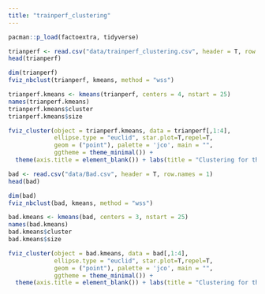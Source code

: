```yaml
---
title: "trainperf_clustering"
---
```


```r
pacman::p_load(factoextra, tidyverse)
```

```r
trianperf <- read.csv("data/trainperf_clustering.csv", header = T, row.names = 1)
head(trianperf)
```

```r
dim(trianperf)
fviz_nbclust(trianperf, kmeans, method = "wss")
```

```r
trianperf.kmeans <- kmeans(trianperf, centers = 4, nstart = 25)
names(trianperf.kmeans)
trianperf.kmeans$cluster
trianperf.kmeans$size
```

```r
fviz_cluster(object = trianperf.kmeans, data = trianperf[,1:4],
             ellipse.type = "euclid", star.plot=T,repel=T,
             geom = ("point"), palette = 'jco', main = "",
             ggtheme = theme_minimal()) +
  theme(axis.title = element_blank()) + labs(title = "Clustering for the 'Good' and 'Bad' Label")
```

```r
bad <- read.csv("data/Bad.csv", header = T, row.names = 1)
head(bad)
```

```r
dim(bad)
fviz_nbclust(bad, kmeans, method = "wss")
```

```r
bad.kmeans <- kmeans(bad, centers = 3, nstart = 25)
names(bad.kmeans)
bad.kmeans$cluster
bad.kmeans$size
```

```r
fviz_cluster(object = bad.kmeans, data = bad[,1:4],
             ellipse.type = "euclid", star.plot=T,repel=T,
             geom = ("point"), palette = 'jco', main = "",
             ggtheme = theme_minimal()) +
  theme(axis.title = element_blank()) + labs(title = "Clustering for the 'Bad' Label")
```
